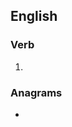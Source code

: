 {{also|de-ices}}
==English==

===Verb===
{{head|en|verb form}}

# {{en-third-person singular of|deice}}

===Anagrams===
* {{anagrams|en|a=cdeeis|ceside}}